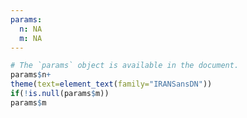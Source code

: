 ```yaml
--- 
params:
  n: NA
  m: NA
---
```




```r
# The `params` object is available in the document.
params$n+
theme(text=element_text(family="IRANSansDN"))
if(!is.null(params$m))
params$m
```






